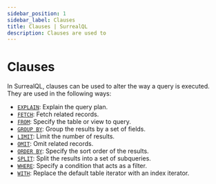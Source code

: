 ```yaml
---
sidebar_position: 1
sidebar_label: Clauses
title: Clauses | SurrealQL
description: Clauses are used to 
---
```


# Clauses

In SurrealQL, clauses can be used to alter the way a query is executed. They are used in the following ways: 

- [`EXPLAIN`](/docs/surrealql/clauses/explain): Explain the query plan.
- [`FETCH`](/docs/surrealql/clauses/fetch): Fetch related records.
- [`FROM`](/docs/surrealql/clauses/from): Specify the table or view to query.
- [`GROUP BY`](/docs/surrealql/clauses/group_by): Group the results by a set of fields.
- [`LIMIT`](/docs/surrealql/clauses/limit): Limit the number of results.
- [`OMIT`](/docs/surrealql/clauses/omit): Omit related records.
- [`ORDER BY`](/docs/surrealql/clauses/order_by): Specify the sort order of the results.
- [`SPLIT`](/docs/surrealql/clauses/split): Split the results into a set of subqueries.
- [`WHERE`](/docs/surrealql/clauses/where): Specify a condition that acts as a filter.
- [`WITH`](/docs/surrealql/clauses/with): Replace the default table iterator with an index iterator.



